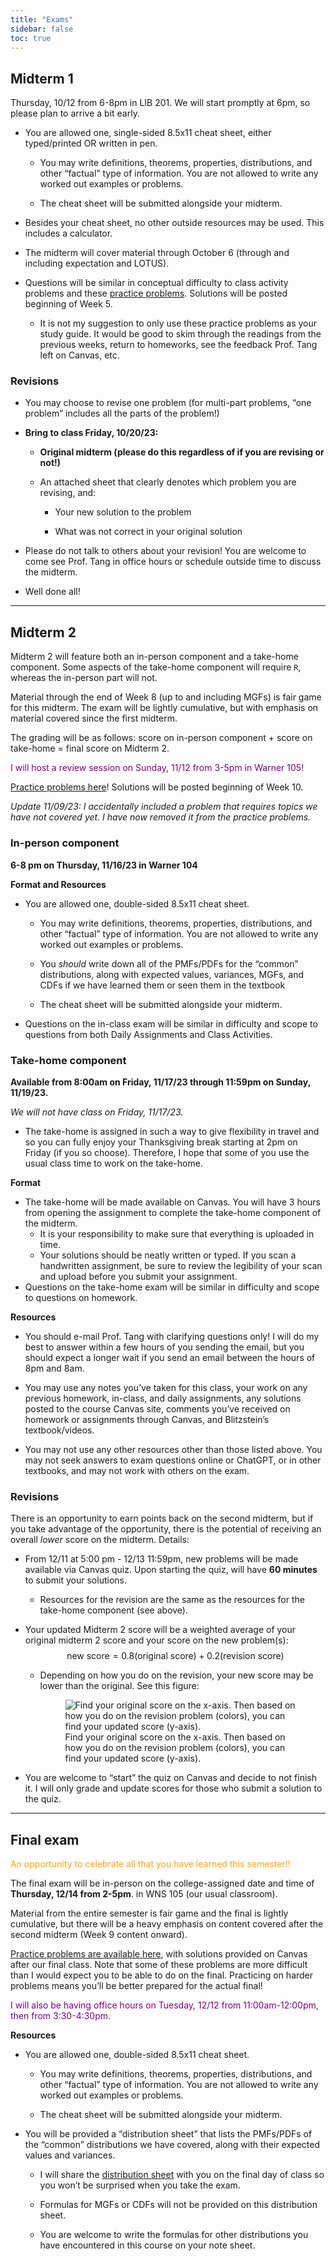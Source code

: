 ```yaml
---
title: "Exams"
sidebar: false
toc: true
---
```


## **Midterm 1**

Thursday, 10/12 from 6-8pm in LIB 201. We will start promptly at 6pm, so please plan to arrive a bit early.

-   You are allowed one, single-sided 8.5x11 cheat sheet, either typed/printed OR written in pen.

    -   You may write definitions, theorems, properties, distributions, and other "factual" type of information. You are not allowed to write any worked out examples or problems.

    -   The cheat sheet will be submitted alongside your midterm.

-   Besides your cheat sheet, no other outside resources may be used. This includes a calculator.

-   The midterm will cover material through October 6 (through and including expectation and LOTUS).

-   Questions will be similar in conceptual difficulty to class activity problems and these [practice problems](weeks/exam/midterm1_review.pdf). Solutions will be posted beginning of Week 5.

    -   It is not my suggestion to only use these practice problems as your study guide. It would be good to skim through the readings from the previous weeks, return to homeworks, see the feedback Prof. Tang left on Canvas, etc.

### Revisions

-   You may choose to revise one problem (for multi-part problems, "one problem" includes all the parts of the problem!)

-   **Bring to class Friday, 10/20/23:**

    -   **Original midterm (please do this regardless of if you are revising or not!)**

    -   An attached sheet that clearly denotes which problem you are revising, and:

        -   Your new solution to the problem

        -   What was not correct in your original solution

-   Please do not talk to others about your revision! You are welcome to come see Prof. Tang in office hours or schedule outside time to discuss the midterm.

-   Well done all!

------------------------------------------------------------------------

## **Midterm 2** {#sec-midterm2}

Midterm 2 will feature both an in-person component and a take-home component. Some aspects of the take-home component will require `R`, whereas the in-person part will not.

Material through the end of Week 8 (up to and including MGFs) is fair game for this midterm. The exam will be lightly cumulative, but with emphasis on material covered since the first midterm.

The grading will be as follows: score on in-person component + score on take-home = final score on Midterm 2.

::: {style="color: purple"}
I will host a review session on Sunday, 11/12 from 3-5pm in Warner 105!
:::

[Practice problems here](weeks/exam/midterm2_review.pdf)! Solutions will be posted beginning of Week 10.

*Update 11/09/23: I accidentally included a problem that requires topics we have not covered yet. I have now removed it from the practice problems.*

### **In-person component**

**6-8 pm on Thursday, 11/16/23 in Warner 104**

**Format and Resources**

-   You are allowed one, double-sided 8.5x11 cheat sheet.

    -   You may write definitions, theorems, properties, distributions, and other "factual" type of information. You are not allowed to write any worked out examples or problems.

    -   You *should* write down all of the PMFs/PDFs for the "common" distributions, along with expected values, variances, MGFs, and CDFs if we have learned them or seen them in the textbook

    -   The cheat sheet will be submitted alongside your midterm.

-   Questions on the in-class exam will be similar in difficulty and scope to questions from both Daily Assignments and Class Activities.

### **Take-home component**

**Available from 8:00am on Friday, 11/17/23 through 11:59pm on Sunday, 11/19/23.**

*We will not have class on Friday, 11/17/23.*

-   The take-home is assigned in such a way to give flexibility in travel and so you can fully enjoy your Thanksgiving break starting at 2pm on Friday (if you so choose). Therefore, I hope that some of you use the usual class time to work on the take-home.

**Format**

-   The take-home will be made available on Canvas. You will have 3 hours from opening the assignment to complete the take-home component of the midterm.
    -   It is your responsibility to make sure that everything is uploaded in time.
    -   Your solutions should be neatly written or typed. If you scan a handwritten assignment, be sure to review the legibility of your scan and upload before you submit your assignment.
-   Questions on the take-home exam will be similar in difficulty and scope to questions on homework.

**Resources**

-   You should e-mail Prof. Tang with clarifying questions only! I will do my best to answer within a few hours of you sending the email, but you should expect a longer wait if you send an email between the hours of 8pm and 8am.

-   You may use any notes you've taken for this class, your work on any previous homework, in-class, and daily assignments, any solutions posted to the course Canvas site, comments you've received on homework or assignments through Canvas, and Blitzstein's textbook/videos.

-   You may not use any other resources other than those listed above. You may not seek answers to exam questions online or ChatGPT, or in other textbooks, and may not work with others on the exam.

### **Revisions** {#midterm2-revisions}

There is an opportunity to earn points back on the second midterm, but if you take advantage of the opportunity, there is the potential of receiving an overall *lower* score on the midterm. Details:

-   From 12/11 at 5:00 pm - 12/13 11:59pm, new problems will be made available via Canvas quiz. Upon starting the quiz, will have **60 minutes** to submit your solutions.

    -   Resources for the revision are the same as the resources for the take-home component (see above).

-   Your updated Midterm 2 score will be a weighted average of your original midterm 2 score and your score on the new problem(s): $$\text{new score} = 0.8(\text{original score}) + 0.2(\text{revision score})$$

    -   Depending on how you do on the revision, your new score may be lower than the original. See this figure:

        ![Find your original score on the x-axis. Then based on how you do on the revision problem (colors), you can find your updated score (y-axis).](weeks/exam/revision_fig.png)

-   You are welcome to "start" the quiz on Canvas and decide to not finish it. I will only grade and update scores for those who submit a solution to the quiz.

------------------------------------------------------------------------

## **Final exam** {#sec-final}

::: {style="color: orange"}
An opportunity to celebrate all that you have learned this semester!!
:::

The final exam will be in-person on the college-assigned date and time of **Thursday, 12/14 from 2-5pm**. in WNS 105 (our usual classroom).

Material from the entire semester is fair game and the final is lightly cumulative, but there will be a heavy emphasis on content covered after the second midterm (Week 9 content onward).

[Practice problems are available here](weeks/exam/final_practice_problems.pdf), with solutions provided on Canvas after our final class. Note that some of these problems are more difficult than I would expect you to be able to do on the final. Practicing on harder problems means you'll be better prepared for the actual final!

::: {style="color: purple"}
I will also be having office hours on Tuesday, 12/12 from 11:00am-12:00pm, then from 3:30-4:30pm.
:::

**Resources**

-   You are allowed one, double-sided 8.5x11 cheat sheet.

    -   You may write definitions, theorems, properties, distributions, and other "factual" type of information. You are not allowed to write any worked out examples or problems.

    -   The cheat sheet will be submitted alongside your midterm.

-   You will be provided a "distribution sheet" that lists the PMFs/PDFs of the "common" distributions we have covered, along with their expected values and variances.

    -   I will share the [distribution sheet](weeks/files/distributions_310.pdf) with you on the final day of class so you won't be surprised when you take the exam.

    -   Formulas for MGFs or CDFs will not be provided on this distribution sheet.

    -   You are welcome to write the formulas for other distributions you have encountered in this course on your note sheet.
